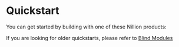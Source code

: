 
# Quickstart

You can get started by building with one of these Nillion products:

If you are looking for older quickstarts, please refer to [Blind Modules](./build/blind-modules)

<FeatureSection data={QuickStartFeatures} />

